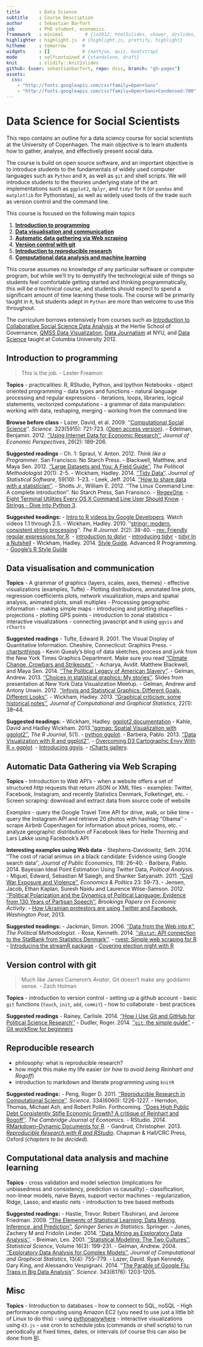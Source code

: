 ```yaml
---
title       : Data Science 
subtitle    : Course Description
author      : Sebastian Barfort
job         : PhD student, economics.
framework   : minimal        # {io2012, html5slides, shower, dzslides, ...}
highlighter : highlight.js  # {highlight.js, prettify, highlight}
hitheme     : tomorrow      # 
widgets     : []            # {mathjax, quiz, bootstrap}
mode        : selfcontained # {standalone, draft}
knit        : slidify::knit2slides
github: {user: sebastianbarfort, repo: dsss, branch: "gh-pages"}
assets:
  css: 
    - "http://fonts.googleapis.com/css?family=Open+Sans"
    - "http://fonts.googleapis.com/css?family=Open+Sans+Condensed:700"
---
```


# Data Science for Social Scientists

This repo contains an outline for a data sciency course for social
scientists at the University of Copenhagen. The main objective is to
learn students how to gather, analyse, and effectively present social
data.

The course is build on open source software, and an important objective
is to introduce students to the fundamentals of widely used computer
languages such as `Python` and `R`, as well as `git` and shell
scripts. We will introduce students to the theories underlying state of
the art implementations such as `ggplot2`, `dplyr`, and `tidyr` for `R`
(or `pandas` and `matplotlib` for Pythonistas), as well as widely used
tools of the trade such as version control and the command line.

This course is focused on the following main topics

1.  [**Introduction to programming**](#introduction-to-programming)
2.  [**Data visualisation and
    communication**](#data-visualisation-and-communication)
3.  [**Automatic data gathering via Web
    scraping**](#automatic-data-gathering%20via-Web-scraping)
4.  [**Version control with git**](#version-control-with-git)
5.  [**Introduction to reproducible
    research**](#introduction-to-reproducible-research)
6.  [**Computational data analysis and machine
    learning**](#computational-data-analysis-and-machine-learning)

This course assumes no knowledge of any particular software or computer
program, but while we'll try to demystify the technological side of
things so students feel comfortable getting started and thinking
programmatically, this *will be a technical course*, and students
should expect to spend a significant amount of time learning these
tools. The course will be primarily taught in `R`, but students adept in
`Python` are more than welcome to use this throughout.

The curriculum borrows extensively from courses such as [Introduction to
Collaborative Social Science Data
Analysis](https://github.com/HertieDataScience2014/SyllabusAndLectures)
at the Hertie School of Governance, [QMSS Data
Visualization](http://malecki.github.io/qmssviz/), [Data
Journalism](http://kpq.github.io/nyu-data-journalism-2014/) at NYU, and
[Data Science](http://columbiadatascience.com/2012/08/29/syllabus/)
taught at Columbia University 2012.

## Introduction to programming

> This is the job. - Lester Freamon

**Topics**
- practicalities: R, RStudio, Python, and Ipython Notebooks
- object oriented programming
- data types and functions
- natural
language processing and regular expressions
- iterations, loops,
libraries, logical statements, vectorized computations
- a grammar of
data manipulation: working with data, reshaping, merging
- working from
the command line

**Browse before class**
- Lazer, David, et al. 2009. ''[Computational Social Science](http://www.sciencemag.org/content/323/5915/721.summary)''. *Science*. 323(5915): 721-723. ([Open access version](http://www.ncbi.nlm.nih.gov/pmc/articles/PMC2745217/)).
- Edelman, Benjamin. 2012. [''Using Internet Data for Economic Research''](http://pubs.aeaweb.org/doi/pdfplus/10.1257/jep.26.2.189), *Journal of Economic Perspectives*, 26(2): 189-206.

**Suggested readings**
- Ch. 1: Spraul, V. Anton. 2012. *Think like a
Programmer*. San Francisco: No Starch Press.
- Blackwell, Matthew, and
Maya Sen. 2012. [''Large Datasets and You: A Field Guide''](http://scholar.harvard.edu/files/msen/files/blackwell_sen_tpm.pdf), *The Political Methodologist* 20(1): 2-5.
- Wickham, Hadley. 2014. [''Tidy Data''](http://www.jstatsoft.org/v59/i10). *Journal of Statistical Software*, 59(10): 1–23.
- Leek, Jeff. 2014. [''How to share data with a statistician''](https://github.com/jtleek/datasharing).
- Shotts Jr., William E. 2012. ''The Linux Command Line: A complete introduction''. No Starch Press, San Fransisco. 
- [RegexOne](http://regexone.com/).
- [Eight Terminal Utilities Every OS X Command Line User Should Know](http://www.mitchchn.me/2014/os-x-terminal/).
- [Strings - Dive into Python 3](http://www.diveintopython3.net/strings.html).

**Suggested `R`eadings:**
- [Intro to R videos by Google Developers](https://www.youtube.com/playlist?list=PLOU2XLYxmsIK9qQfztXeybpHvru-TrqAP). Watch videos 1.1 through 2.5.
- Wickham, Hadley. 2010. ''[stringr: modern, consistent string processing](http://journal.r-project.org/archive/2010-2/RJournal_2010-2_Wickham.pdf)''. *The R Journal*. 2(2): 38-40.
- [rex: Friendly regular expressions for R](https://github.com/kevinushey/rex).
- [introduction to dplyr](http://cran.rstudio.com/web/packages/dplyr/vignettes/introduction.html)
- [introducing tidyr](http://blog.rstudio.org/2014/07/22/introducing-tidyr/)
- [tidyr In a Nutshell](https://github.com/trinker/tidyr_in_a_nutshell)
- Wickham, Hadley. 2014. [Style Guide](http://adv-r.had.co.nz/Style.html). Advanced R Programming.
- [Google's R Style Guide](https://google-styleguide.googlecode.com/svn/trunk/Rguide.xml)

## Data visualisation and communication

**Topics**
- A grammar of graphics (layers, scales, axes, themes)
- effective visualizations (examples, Tufte)
- Plotting distributions, annotated line plots, regression coefficients plots, network visualization, maps and spatial analysis, animated plots, small multiples
- Processing geographic information
    - making simple maps
    - introducing and plotting shapefiles
    - projections
    - plotting GPS
points
    - introduction to zonal statistics
- interactive visualizations
    - connecting javascript and `R` using `ggvis` and `rCharts`

**Suggested readings**
- Tufte, Edward R. 2001. The Visual Display of
Quantitative Information. Cheshire, Connecticut: Graphics Press.
- [chartsnthings](http://kpq.github.io/chartsnthings/) - Kevin Quealy’s blog of data sketches, process and junk from the New York Times Graphics Department. Make sure you read [''Climate Change, Crowbars and Strikeouts''](http://chartsnthings.tumblr.com/post/47670081904/climate-change-crowbars-and-strikeouts).
- Acharya, Avidit. Matthew Blackwell, and Maya Sen. 2014. [''The Political Legacy of American Slavery''](http://www.mattblackwell.org/files/papers/slavery.pdf).
- Gelman, Andrew. 2013. [''Choices in statistical graphics: My stories''](http://www.stat.columbia.edu/~gelman/presentations/vistalk_meetup_new_handout.pdf). Slides from presentation at New York Data Visualization Meetup.
- Gelman, Andrew and Antony Unwin. 2012. [''Infovis and Statistical Graphics: Different Goals, Different Looks''](http://www.stat.columbia.edu/~gelman/research/published/vis14.pdf).
- Wickham, Hadley. 2013. [''Graphical criticism: some historical notes''](http://vita.had.co.nz/papers/stat-graph-hist.html), *Journal of Computational and Graphical Statistics*, 22(1): 38–44.

**Suggested `R`eadings:**
- Wickham, Hadley. [ggplot2 documentation](http://ggplot2.org/)
- Kahle, David and Hadley Wickham.
2013.[''ggmap: Spatial Visualization with ggplot2''](http://journal.r-project.org/archive/2013-1/kahle-wickham.pdf),
*The R Journal*, 5(1).
- [python ggplot](https://github.com/yhat/ggplot/blob/master/TODO.md).
- Barbera, Pablo. 2013. [''Data Visualization with R and ggplot2''](https://github.com/pablobarbera/Rdataviz).
- [Overcoming D3 Cartographic Envy With R + ggplot](http://rud.is/b/2014/09/26/overcoming-d3-cartographic-envy-with-r-ggplot/).
- [Introducing ggvis](http://blog.rstudio.org/2014/06/23/introducing-ggvis/).
- [rCharts gallery](http://rcharts.io/gallery/).

## Automatic Data Gathering via Web Scraping

**Topics**
- Introduction to Web API's
    - when a website offers a set of
structured *http* requests that return JSON or XML files
    - examples:
Twitter, Facebook, Instagram, and recently Statistics Denmark,
Folketinget, etc.
- Screen scraping: download and extract data from
source code of website

*Examples*
- query the Google Travel Time API for drive, walk, or bike time
- query the Instagram API and retrieve 20 photos with hashtag ''Obama''
- scrape Airbnb Copenhagen for information about prices, rooms, etc.
- analyze geographic distribution of Facebook likes for Helle Thorning and Lars Løkke using Facebook's API

**Interesting examples using Web data**
- Stephens-Davidowitz, Seth. 2014. ''The cost of racial animus on a black candidate: Evidence using Google search data'', *Journal of Public Economics*, 118: 26–40.
- Barbera, Pablo. 2014. Bayesian Ideal Point Estimation Using Twitter Data, *Political Analysis*.
- Miguel, Edward, Sebastian M Saiegh, and Shanker Satyanath. 2011. [''Civil War Exposure and Violence''](http://www.nyudri.org/wp-content/uploads/2011/11/civilwarexposureandviolence2011.pdf), *Economics & Politics* 23: 59-73.
- Jensen, Jacob, Ethan Kaplan, Suresh Naidu and Laurence Wilse-Samson. 2012. [''Political Polarization and the Dynamics of Political Language: Evidence from 130 Years of Partisan Speech''](http://www.brookings.edu/~/media/projects/bpea/fall%202012/2012b_jensen.pdf), *Brookings Papers on Economic Activity*.
- [How Ukrainian protestors are using Twitter and Facebook](http://www.washingtonpost.com/blogs/monkey-cage/wp/2013/12/04/strategic-use-of-facebook-and-twitter-in-ukrainian-protests/),
*Washington Post*, 2013.

**Suggested `R`eadings:**
- Jackman, Simon. 2006. [''Data from the Web into `R`''](http://polmeth.wustl.edu/methodologist/tpm_v14_n2.pdf), *The Political Methodologist*.
- Rose, Kenneth. 2014. [''`dkstat`: API connection to the StatBank from Statistics Denmark''](https://github.com/rOpenGov/dkstat).
- [rvest: Simple web scraping for R](https://github.com/hadley/rvest) 
- [Introducing the streamR package](http://pablobarbera.com/blog/archives/1.html)
- [Covering election night with R](http://jplusplus.se/covering-election-night-with-r/)

## Version control with git

> Much like James Cameron's *Avatar*, Git doesn't make any goddamn
> sense. - Zach Holman

**Topics**
- introduction to version control - setting up a github
account
- basic `git` functions (`touch`, `init`, `add`, `commit`)
- how to collaborate
- best practices

**Suggested readings**
- Rainey, Carlisle. 2014. [''How I Use Git and GitHub for Political Science Research''](https://github.com/carlislerainey/git-for-political-science)
- Dudler, Roger. 2014. [''`git`: the simple guide''](http://rogerdudler.github.io/git-guide/)
- [Git workflow for beginners](http://skli.se/2012/10/07/git-workflow-beginner/)

## Reproducible research

-   philosophy: what is reproducible research?
-   how might this make my life easier (*or how to avoid being Reinhart
    and Rogoff*)
-   introduction to markdown and literate programming using `knitR`

**Suggested readings:**
- Peng, Roger D. 2011. [''Reproducible Research in Computational Science''](http://www.ncbi.nlm.nih.gov/pmc/articles/PMC3383002/pdf/nihms382015.pdf). *Science*. 334(6060): 1226-1227.
- Herndon, Thomas, Michael Ash, and Robert Pollin. Forthcoming. [''Does High Public Debt Consistently Stifle Economic Growth? A critique of Reinhart and Rogoff''](http://cje.oxfordjournals.org/content/early/2013/12/17/cj .bet075.short).
*The Cambridge Journal of Economics*.
- RStudio. 2014. [RMarkdown--Dynamic Documents for R](http://rmarkdown.rstudio.com/).
- Gandrud, Christopher. 2013. *[Reproducible Research with R and RStudio](http://christophergandrud.github.io/RepResR-RStudio/)*. Chapman & Hall/CRC Press, Oxford (*chapters to be decided*).

## Computational data analysis and machine learning

**Topics**
- cross validation and model selection (implications for unbiasedness and consistency, prediction vs causality)
- classification, non-linear models, naive Bayes, support vector machines
- regularization, Ridge, Lasso, and elastic nets
- introduction to tree based methods

**Suggested readings:**
- Hastie, Trevor. Robert Tibshirani, and Jerome Friedman. 2009. [''The Elements of Statistical Learning: Data Mining, Inference, and Prediction''](http://statweb.stanford.edu/~tibs/ElemStatLearn/), *Springer Series in Statistics*. Springer.
- Jones, Zachery M and Fridolin Linder. 2014. [''Data Mining as Exploratory Data Analysis''](https://github.com/zmjones/datamining). 
- Breiman, Leo. 2001. [''Statistical Modeling: The Two Cultures''](http://projecteuclid.org/euclid.ss/1009213726), *Statistical Science*, Volume 16(3): 199-231.
- Gelman, Andrew. 2004. [''Exploratory Data Analysis for Complex Models''](https://www.cs.princeton.edu/courses/archive/fall09/cos597A/papers/Gelman2004.pdf), *Journal of Computational and Graphical Statistics*, 13(4): 755–779.
- Lazer, David. Ryan Kennedy, Gary King, and Alessandro Vespignani. 2014. ''[The Parable of Google Flu: Traps in Big Data Analysis](http://www.sciencemag.org/content/343/6176/1203.summary)''. *Science*. 343(6176): 1203-1205.

## Misc

**Topics**
- Introduction to databases
- how to connect to SQL, noSQL
- High performance computing using Amazon EC2 (you need to use just a
little bit of Linux to do this)
- using [pythonanywhere](https://www.pythonanywhere.com/)
- interactive visualizations using `d3.js`
- use cron to schedule jobs (commands or
shell scripts) to run periodically at fixed times, dates, or intervals
(of course this can also be done from
[R](https://github.com/kevinushey/cronR)).




